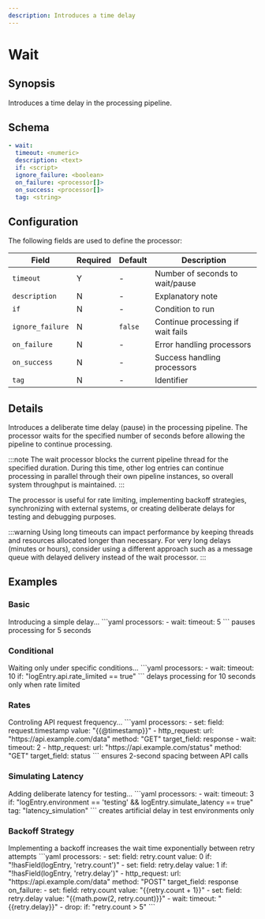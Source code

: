 ```yaml
---
description: Introduces a time delay
---
```


# Wait

## Synopsis

Introduces a time delay in the processing pipeline.

## Schema

```yaml {2}
- wait:
  timeout: <numeric>
  description: <text>
  if: <script>
  ignore_failure: <boolean>
  on_failure: <processor[]>
  on_success: <processor[]>
  tag: <string>
```

## Configuration

The following fields are used to define the processor:

|Field|Required|Default|Description|
|---|---|---|---|
|`timeout`|Y|-|Number of seconds to wait/pause|
|`description`|N|-|Explanatory note|
|`if`|N|-|Condition to run|
|`ignore_failure`|N|`false`|Continue processing if wait fails|
|`on_failure`|N|-|Error handling processors|
|`on_success`|N|-|Success handling processors|
|`tag`|N|-|Identifier|

## Details

Introduces a deliberate time delay (pause) in the processing pipeline. The processor waits for the specified number of seconds before allowing the pipeline to continue processing.

:::note
The wait processor blocks the current pipeline thread for the specified duration. During this time, other log entries can continue processing in parallel through their own pipeline instances, so overall system throughput is maintained.
:::

The processor is useful for rate limiting, implementing backoff strategies, synchronizing with external systems, or creating deliberate delays for testing and debugging purposes.

:::warning
Using long timeouts can impact performance by keeping threads and resources allocated longer than necessary. For very long delays (minutes or hours), consider using a different approach such as a message queue with delayed delivery instead of the wait processor.
:::

## Examples

### Basic

<ExampleGrid>
  <CommentCol>
    Introducing a simple delay...
  </CommentCol>
  <CodeCol>
    ```yaml
    processors:
      - wait:
        timeout: 5
    ```
  </CodeCol>
  <CommentCol>
    pauses processing for 5 seconds
  </CommentCol>
</ExampleGrid>

### Conditional

<ExampleGrid>
  <CommentCol>
    Waiting only under specific conditions...
  </CommentCol>
  <CodeCol>
    ```yaml
    processors:
      - wait:
        timeout: 10
        if: "logEntry.api.rate_limited == true"
    ```
  </CodeCol>
  <CommentCol>
    delays processing for 10 seconds only when rate limited
  </CommentCol>
</ExampleGrid>

### Rates

<ExampleGrid>
  <CommentCol>
    Controling API request frequency...
  </CommentCol>
  <CodeCol>
    ```yaml
    processors:
      - set:
        field: request.timestamp
        value: "{{@timestamp}}"
      - http_request:
        url: "https://api.example.com/data"
        method: "GET"
        target_field: response
      - wait:
        timeout: 2
      - http_request:
        url: "https://api.example.com/status"
        method: "GET"
        target_field: status
    ```
  </CodeCol>
  <CommentCol>
    ensures 2-second spacing between API calls
  </CommentCol>
</ExampleGrid>

### Simulating Latency

<ExampleGrid>
  <CommentCol>
    Adding deliberate latency for testing...
  </CommentCol>
  <CodeCol>
    ```yaml
    processors:
      - wait:
        timeout: 3
        if: "logEntry.environment == 'testing' && logEntry.simulate_latency == true"
        tag: "latency_simulation"
    ```
  </CodeCol>
  <CommentCol>
    creates artificial delay in test environments only
  </CommentCol>
</ExampleGrid>

### Backoff Strategy

<ExampleGrid>
  <CommentCol>
    Implementing a backoff increases the wait time exponentially between retry attempts
  </CommentCol>
  <CodeCol>
    ```yaml
    processors:
      - set:
        field: retry.count
        value: 0
        if: "!hasField(logEntry, 'retry.count')"
      - set:
        field: retry.delay
        value: 1
        if: "!hasField(logEntry, 'retry.delay')"
      - http_request:
        url: "https://api.example.com/data"
        method: "POST"
        target_field: response
        on_failure:
          - set:
            field: retry.count
            value: "{{retry.count + 1}}"
          - set:
            field: retry.delay
            value: "{{math.pow(2, retry.count)}}"
          - wait:
            timeout: "{{retry.delay}}"
          - drop:
            if: "retry.count > 5"
    ```
  </CodeCol>
</ExampleGrid>
